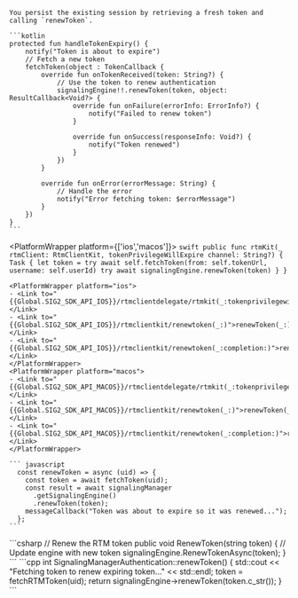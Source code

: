     You persist the existing session by retrieving a fresh token and calling `renewToken`.
<PlatformWrapper platform='android'>

    ```kotlin
    protected fun handleTokenExpiry() {
        notify("Token is about to expire")
        // Fetch a new token
        fetchToken(object : TokenCallback {
            override fun onTokenReceived(token: String?) {
                // Use the token to renew authentication
                signalingEngine!!.renewToken(token, object: ResultCallback<Void?> {
                    override fun onFailure(errorInfo: ErrorInfo?) {
                        notify("Failed to renew token")
                    }

                    override fun onSuccess(responseInfo: Void?) {
                        notify("Token renewed")
                    }
                })
            }

            override fun onError(errorMessage: String) {
                // Handle the error
                notify("Error fetching token: $errorMessage")
            }
        })
    }
    ```

</PlatformWrapper>

<PlatformWrapper platform={['ios','macos']}>
    ```swift
    public func rtmKit(_ rtmClient: RtmClientKit, tokenPrivilegeWillExpire channel: String?) {
        Task {
            let token = try await self.fetchToken(from: self.tokenUrl, username: self.userId)
            try await signalingEngine.renewToken(token)
        }
    }
    ```

    <PlatformWrapper platform="ios">
    - <Link to="{{Global.SIG2_SDK_API_IOS}}/rtmclientdelegate/rtmkit(_:tokenprivilegewillexpire:)-3d6ke">rtmKit(_:tokenPrivilegeWillExpire:)</Link>
    - <Link to="{{Global.SIG2_SDK_API_IOS}}/rtmclientkit/renewtoken(_:)">renewToken(_:)</Link>
    - <Link to="{{Global.SIG2_SDK_API_IOS}}/rtmclientkit/renewtoken(_:completion:)">renewToken(_:completion:)</Link>
    </PlatformWrapper>
    <PlatformWrapper platform="macos">
    - <Link to="{{Global.SIG2_SDK_API_MACOS}}/rtmclientdelegate/rtmkit(_:tokenprivilegewillexpire:)-3d6ke">rtmKit(_:tokenPrivilegeWillExpire:)</Link>
    - <Link to="{{Global.SIG2_SDK_API_MACOS}}/rtmclientkit/renewtoken(_:)">renewToken(_:)</Link>
    - <Link to="{{Global.SIG2_SDK_API_MACOS}}/rtmclientkit/renewtoken(_:completion:)">renewToken(_:completion:)</Link>
    </PlatformWrapper>
</PlatformWrapper>

<PlatformWrapper platform = 'web'>

    ``` javascript
      const renewToken = async (uid) => {
        const token = await fetchToken(uid);
        const result = await signalingManager
          .getSignalingEngine()
          .renewToken(token);
        messageCallback("Token was about to expire so it was renewed...");
      };
    ```
      
</PlatformWrapper>
<PlatformWrapper platform="unity">
    ```csharp
    // Renew the RTM token
    public void RenewToken(string token)
    {
        // Update engine with new token
        signalingEngine.RenewTokenAsync(token);
    }
    ```
</PlatformWrapper>

<PlatformWrapper platform='linux-cpp'>
    ```cpp
    int SignalingManagerAuthentication::renewToken()
    {
        std::cout << "Fetching token to renew expiring token..." << std::endl;
        token = fetchRTMToken(uid);
        return signalingEngine->renewToken(token.c_str());
    }
    ```
</PlatformWrapper>

